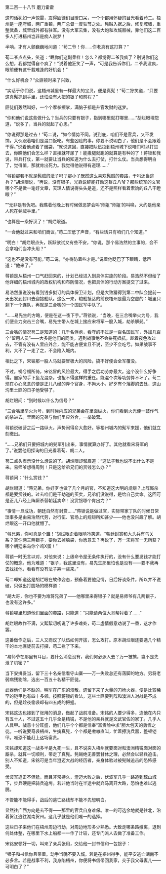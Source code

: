 

第二百一十八节 磨刀霍霍

这句话犹如一声惊雷，震得匪徒们目瞪口呆，一个个都用怀疑的目光看着苟二。梧州是一座府城，两广重镇，两广总督一度驻节之处。髡贼入据之后，修复城墙，重整武备，城里城外都有驻军。没有大军云集，没有大炮和攻城器械，靠他们这二百多人打进梧州岂非是痴人说梦！

半响，才有人颤巍巍地问道：“苟二爷！你……你老真有这打算？”

苟二爷点点头，笑道：“瞧你们这副呆样！怎么？都觉得二爷我疯了？别说你们这么想，我都觉得自个疯了！”说着他狂笑了一声，“可是我告诉你们，二爷我没疯，眼前便有这千载难逢的好机会！”

“什么好机会？”众匪顿时来了兴致，

“实话于你们说，这梧州城里有一样最大的宝贝，便是真髡！”苟二狞笑道，“只要这真髡抓到手里，还怕没有大把的银子和前程？”

匪徒们轰然叫好，一个个摩拳擦掌，满脑子都是升官发财的迷梦。

“你和他们说这些做什么？当兵的只要有银子，指到哪里就打哪里……”胡烂眼埋怨道，“说多了，当兵的就起了心思。”

“你说得那是过去！”苟二说，“如今情势不同。说到底，咱们不是官兵，又不发饷，大伙跟着咱们是混口饭吃。有些凶险的事，你要不说明白了，他们是不会跟着干得。”说着他点着了烟袋，“就说这回，直接把队伍拉到梧州城下说咱们可以打进去，你瞧他们会怎么样？直接就吓尿了！能撒腿就跑的就算是有种的了！蒋锁和我说，带兵打仗，第一就要让当兵的知道为什么去打仗，打什么仗。当兵想得明白了，觉得值，那就肯出死力。我觉得他说得有道理……”

“蒋锁那套不就是髡贼的法子吗？那小子既然这么喜欢髡贼的套路，干吗还当逃兵？”胡烂眼说，“再说，没有银子，光靠说辞能打动这群丘八爷？那些统军的文官哪个不是做一笔好文章，天理人情说得头头是道，还不是照样看着索饷的丘八干瞪眼？”

”“无非是有仇吧。我瞧着他晚上有时候做恶梦会叫‘师姐’‘师姐’的叫唤，大约是他亲人死在髡贼手里。”

“也算是一条好汉了！”胡烂眼道。

“一会他就过来和咱们商议。”苟二压低了声音，“有些话只有咱们几个知道。”

“明白！”胡烂眼点头，跃跃欲试又有些不安，“你说，那个易浩然的主事的，会不会拿咱们当冲头用？”

“这也不是没有可能。”苟二说，“亦得防着些才是。”说着他眨巴了下眼睛，低声道：“他来了。”

蒋锁是从梧州一口气赶回来的，计划已经进入到具体实施的阶段。易浩然不但给了他详细的梧州城内的政权机构和布防情况，也把具体的行动方案提交了过来。

易浩然虽说没有看到钱多拟订的具体保卫计划，但是大致猜得到第二中队会提前一天出发到封川去迎接船队。这么一来，粮船抵达的前夜梧州是最为空虚的：城里只剩下一个连队，再就是三合嘴的一个国民军中队了。

“……易先生的方略，便是在这一夜下手。”蒋锁说，“当晚，在三合嘴举火为号，我们便全力突击三合嘴，易先生带人在城上接应宋将军一股入城，劫杀解髡。”

三合嘴的情况苟二是知道的：几千名俘虏，看守的不过是一百名国民军，外加几百个“留用人员”――大多是他们的同类，遇到战事绝不会拼死抵抗。趁着夜色攻过去，不管有没有人里应外合，能不能占便宜且不说，至少不会吃亏。如果战事不利，大不了一走了之，不会陷入城内。

相比之下，宋铭那一股人马就要冒极大的风险，搞不好便会全军覆没。

不过，祸兮福所倚，宋铭冒的风险最大，得手之后功劳亦最大。这个没什么好争得。自家的手下鱼龙混杂，也担不得这样的重任。能混个次等功劳算不坏了。苟二现在心心念念的便是正儿八经的弄个官身，不拘大小，好歹有个落脚的去处，这山沟里土匪的日子他受够了。

胡烂眼问：“到时候以什么为信号？”

“三合嘴里举火为号，到时候内应的兄弟会在里面纵火，你们看到火光便一鼓作气的杀进去。里面的兄弟与你们里应外合，一举破营。

蒋锁说破营之后一路纵火，声势闹得俞大愈好。等梧州城内的髡军来援，他们就立刻撤出。

“……兄弟们只要把城内的髡军引出来，事情就算办好了。其他就看宋将军的了。”说罢他用探询的目光看着苟、胡二人。

苟二点头表示没什么想说的了。胡烂眼却皱眉道：“这法子我也说不出什么不是来。易师爷想得周到！只是这给弟兄们的赏钱怎么办？”

蒋锁问：“什么赏钱？”

胡烂眼道：“蒋兄弟，你好歹也做了几个月的官，不知道这大明的规矩？上阵厮杀都是要赏钱的。过去咱们是干劫道的买卖，兄弟们没说得，是给自己卖命。这回可是正儿八经上阵厮杀替朝廷卖命！没赏银哪个肯出力？”

“事情一旦成功，朝廷自然有封赏……”蒋锁说是做过官，实际带家丁队的时候日常琐事多是由易浩然代劳，对行伍、官场上的规矩所知甚少――他也没兴趣了解。胡烂眼这一开口他就懵了。

“蒋兄弟，你可真是个雏！”胡烂眼歪着眼睛冷笑道，“朝廷封赏和大头兵有鸟关系？赏你两三两银子，要你去掉脑袋，你愿意去？再说了，万一宋将军一无所获？哪个朝廷来鸟你个鸡X蛋！”

蒋锁一时无言以对，对他来说：上级命令是无条件执行的，没有什么要发钱才能打仗的概念。他为难道：“银子，我这里没有，易先生那里怕也是没有――要不我再去找找他，看看有没有法子筹一些来。”

苟二却知道这是胡烂眼在故作姿态，预备着要他见情，日后好谈条件，所以并不说破，只做出打圆场的模样道：

“胡大哥，你也不要为难蒋兄弟了――他哪里来得银子？就是易师爷有几两银子，也没有这许多。”

蒋锁哪里知道他们里面的套路，只能道：“只能请两位大哥帮衬着了……”

胡烂眼故作不满，又絮絮叨叨说了许多难处，苟二虚情假意劝说了一番，这才作罢。

这番做作之后，三人又商议了队伍如何开拔，怎么攻打。原本胡烂眼还要选几个精干的本地匪徒前去打探，苟二拦了下来。

“易师爷在那里有耳目，要什么消息没有，我们何必派人去？万一被擒，岂不是先泄了机密？”

当下安排妥当，留下三十名亲信看守山寨――万一失败总还有落脚的地方。另将老弱病残剔除，选出一百五十名精干匪徒。

武器他们是不缺的，明军在广东的溃散，遗留下来了大量的刀枪火器，便是比较稀罕的铠甲也有四十多领。按照蒋锁的看法，这些土匪要列阵和澳洲人对战是不成的，但是趁夜偷袭却有四五成的把握。

宋铭这边也接到了张用的消息，做起了战前准备。宋铭的人要少得多，连他在内只有五十人，不过这五十几乎全是精锐，不是他的亲兵就是文武官佐的家丁。几乎人人具甲。战意十分旺盛，他们几乎个个都是信奉“富贵险中求”胆大包天的勇悍之徒。一听说要奇袭梧州，生擒真髡，个个都是嗷嗷直叫，忙着擦洗兵器，整顿铠甲。唯恐不能赶上这场富贵。

宋铭却知道这一战多半是九死一生，且不说突入梧州就要面对和澳洲精锐面对面的厮杀，就算一切顺利，带走了真髡。髡贼绝无善罢甘休之理，必然会以轻兵追击。别人不知道，宋铭可是当年澄迈大战的经历者，亲身体验过被髡贼追击的恐怖感受。

伏波军追击不但猛，而且非常持久，澄迈大败之后，伏波军几乎一路追到琼山城下，步兵硬是把骑兵追垮。若非他当时在半途中就弃马离开大路，恐怕也难以逃脱。

不管能不能得手，战后的逃亡路线却不能不先想明白。

显然往广西方向是去不得――那里的官兵自身难保。唯一的可选余地就是往北，沿着贺江逃往湖南贺州。这几乎就是他们唯一的选择。

这些日子来他们在梧州周边行劫，对周边地形多少熟悉。大致走哪条路撤离，退到何处休整，在哪里下水上船都一一作了计较，还专门派人去做了准备工作。

宋铭安顿好一切，叫来了亲兵张用，交给他一封书信和一包银子：

“银子和书信你且带着。动手当晚不要入城。若是在梧州得手，能平安逃亡湖南不必多言。若是战事不利，我身陷梧州，你便将书信带回我家，交于我父母妻儿――可明白了？”

